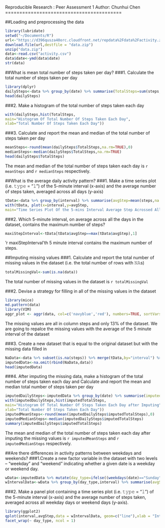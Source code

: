 Reproducible Research : Peer Assessment 1
Author: Chunhui Chen
=========================================

##Loading and preprocessing the data
```r
library(lubridate)
setwd("~/Documents/R")
url<-"https://d396qusza40orc.cloudfront.net/repdata%2Fdata%2Factivity.zip"
download.file(url,destfile = "data.zip")
unzip("data.zip")
data<-read.csv("activity.csv")
data$date<-ymd(data$date)
str(data)
```

##What is mean total number of steps taken per day?
###1. Calculate the total number of steps taken per day
```r
library(dplyr)
dailySteps<-data %>% group_by(date) %>% summarise(TotalSteps=sum(steps,na.rm=TRUE))
head(dailySteps)
```

###2. Make a histogram of the total number of steps taken each day
```r
with(dailySteps,hist(TotalSteps, 
main="Histogram Of Total Number Of Steps Taken Each Day", 
xlab="Total Number Of Steps Taken Each Day"))
```

###3. Calculate and report the mean and median of the total number of steps taken per day
```r
meanSteps<-round(mean(dailySteps$TotalSteps,na.rm=TRUE),0)
medianSteps<-median(dailySteps$TotalSteps,na.rm=TRUE)
head(dailySteps$TotalSteps)
```

The mean and median of the total number of steps taken each day is `r meanSteps` and `r medianSteps` respectively. 

##What is the average daily activity pattern?
###1. Make a time series plot (i.e. 𝚝𝚢𝚙𝚎 = "𝚕") of the 5-minute interval (x-axis) and the average number of steps taken, averaged across all days (y-axis)
```r
tData<-data %>% group_by(interval) %>% summarise(avgStep=mean(steps,na.rm=TRUE))
with(tData, plot(x=interval,y=avgStep,
main="Time Series Plot Of the 5-mins Interval Average Step Acrossed All Days",ylab="Average Step",xlab="5 Mins Interval",type="l"))
```

###2. Which 5-minute interval, on average across all the days in the dataset, contains the maximum number of steps?
```r
maxiStepInterval<-tData[tData$avgStep==max(tData$avgStep),1]
```

'r maxiStepInterval'th 5 minute interval contains the maximum number of steps.

##Imputing missing values
###1. Calculate and report the total number of missing values in the dataset (i.e. the total number of rows with 𝙽𝙰s)
```r
totalMissingVal<-sum(is.na(data))
```
The total number of missing values in the dataset is `r totalMissingVal`

###2. Devise a strategy for filling in all of the missing values in the dataset
```r
library(mice)
md.pattern(data)
library(VIM)
aggr_plot <- aggr(data, col=c('navyblue','red'), numbers=TRUE, sortVars=TRUE, labels=names(data), cex.axis=.7, gap=3, ylab=c("Histogram of missing data","Pattern"))
```

The missing values are all in column steps and only 13% of the dataset. We are going to repalce the missing values with the average of the 5 minute interval of the dataset

###3. Create a new dataset that is equal to the original dataset but with the missing data filled in
```r
NaData<-data %>% subset(is.na(steps)) %>% merge(tData,by="interval") %>% mutate(steps=avgStep) %>% select(steps,date,interval) %>% arrange(date,interval)
imputedData<-na.omit(rbind(NaData,data))
head(imputedData)
```

###4. After imputing the missing data, make a histogram of the total number of steps taken each day and  Calculate and report the mean and median total number of steps taken per day
```r
imputedDailySteps<-imputedData %>% group_by(date) %>% summarise(imputedTotalSteps=sum(steps,na.rm=TRUE))
with(imputedDailySteps,hist(imputedTotalSteps, 
main="Histogram Of Total Number Of Steps Taken Each Day after Imputing",
xlab="Total Number Of Steps Taken Each Day"))
imputedMeanSteps<-round(mean(imputedDailySteps$imputedTotalSteps),0)
imputedMedianSteps<-median(imputedDailySteps$imputedTotalSteps)
summary(imputedDailySteps$imputedTotalSteps)
```

The mean and median of the total number of steps taken each day after imputing the missing values is `r imputedMeanSteps` and `r imputedMedianSteps` respectively. 

##Are there differences in activity patterns between weekdays and weekends?
###1.Create a new factor variable in the dataset with two levels – “weekday” and “weekend” indicating whether a given date is a weekday or weekend day.
```r
wData<-imputedData %>% mutate(day_type=ifelse((weekdays(date)=="Sunday" | weekdays(date)=="Saturday"),"weekend","weekday"))
wIntervalData<-wData %>% group_by(day_type,interval) %>% summarise(avgStep=mean(steps)) %>% arrange(day_type,interval)
```

###2. Make a panel plot containing a time series plot (i.e. 𝚝𝚢𝚙𝚎 = "𝚕") of the 5-minute interval (x-axis) and the average number of steps taken, averaged across all weekday days or weekend days (y-axis).
```r
library(ggplot2)
qplot(interval,avgStep,data = wIntervalData, geom=c("line"),xlab = "Interval",ylab = "Number of steps", main = "") +
facet_wrap(~ day_type, ncol = 1)
```